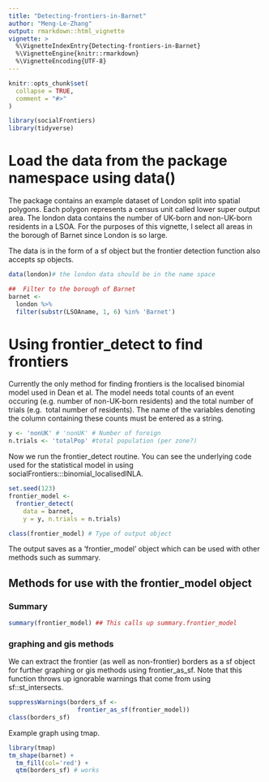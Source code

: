```yaml
---
title: "Detecting-frontiers-in-Barnet"
author: "Meng-Le-Zhang"
output: rmarkdown::html_vignette
vignette: >
  %\VignetteIndexEntry{Detecting-frontiers-in-Barnet}
  %\VignetteEngine{knitr::rmarkdown}
  %\VignetteEncoding{UTF-8}
---
```


```r
knitr::opts_chunk$set(
  collapse = TRUE,
  comment = "#>"
)
```

```r
library(socialFrontiers)
library(tidyverse)
```


#  Load the data from the package namespace using data()

The package contains an example dataset of London split into spatial polygons. 
Each polygon represents a census unit called lower super output area. The london
data contains the number of UK-born and non-UK-born residents in a LSOA. For the 
purposes of this vignette, I select all areas in the borough of Barnet since
London is so large. 

The data is in the form of a sf object but the frontier detection function also
accepts sp objects.

```r
data(london)# the london data should be in the name space

##  Filter to the borough of Barnet
barnet <-
  london %>%
  filter(substr(LSOAname, 1, 6) %in% 'Barnet')

```

#  Using frontier_detect to find frontiers

Currently the only method for finding frontiers is the localised binomial model
used in Dean et al. The model needs total counts of an event occuring
(e.g. number of non-UK-born residents) and the total number of trials (e.g. 
total number of residents). The name of the variables denoting the column containing
these counts must be entered as a string.

```r
y <- 'nonUK' # 'nonUK' # Number of foreign
n.trials <- 'totalPop' #total population (per zone?)
```

Now we run the frontier_detect routine. You can see the underlying code used 
for the statistical model in using socialFrontiers:::binomial_localisedINLA.

```r
set.seed(123)
frontier_model <-
  frontier_detect(
    data = barnet,
    y = y, n.trials = n.trials)

class(frontier_model) # Type of output object
```

The output saves as a 'frontier_model' object which can be used with other
methods such as summary.

## Methods for use with the frontier_model object

### Summary
```r
summary(frontier_model) ## This calls up summary.frontier_model
```

### graphing and gis methods

We can extract the frontier (as well as non-frontier) borders as a sf object for
further graphing or gis methods using frontier_as_sf. Note that this function
throws up ignorable warnings that come from using sf::st_intersects.

```r
suppressWarnings(borders_sf <-
                   frontier_as_sf(frontier_model))
class(borders_sf)

```

Example graph using tmap.

```r
library(tmap)
tm_shape(barnet) +
  tm_fill(col='red') +
  qtm(borders_sf) # works
```
